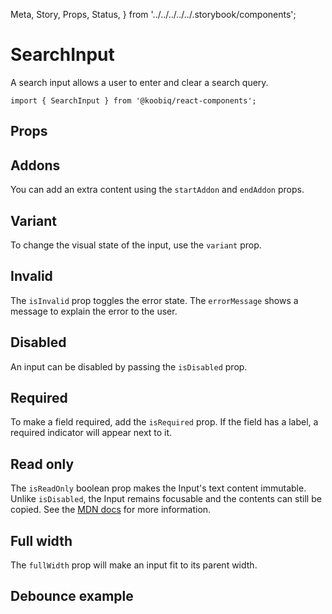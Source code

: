   Meta,
  Story,
  Props,
  Status,
} from '../../../../../.storybook/components';


<Meta of={Stories} />

# SearchInput

<Status variant="experimental" />

A search input allows a user to enter and clear a search query.

```tsx
import { SearchInput } from '@koobiq/react-components';
```

<Story of={Stories.Base} />

## Props

<Props />

## Addons

You can add an extra content using the `startAddon` and `endAddon` props.

<Story of={Stories.Addons} />

## Variant

To change the visual state of the input, use the `variant` prop.

<Story of={Stories.Variant} />

## Invalid

The `isInvalid` prop toggles the error state. The `errorMessage` shows a message to explain the error to the user.

<Story of={Stories.Invalid} />

## Disabled

An input can be disabled by passing the `isDisabled` prop.

<Story of={Stories.Disabled} />

## Required

To make a field required, add the `isRequired` prop.
If the field has a label, a required indicator will appear next to it.

<Story of={Stories.Required} />

## Read only

The `isReadOnly` boolean prop makes the Input's text content immutable.
Unlike `isDisabled`, the Input remains focusable and the contents can still be copied.
See the [MDN docs](https://developer.mozilla.org/en-US/docs/Web/HTML/Attributes/readonly) for more information.

<Story of={Stories.ReadOnly} />

## Full width

The `fullWidth` prop will make an input fit to its parent width.

<Story of={Stories.FullWidth} />

## Debounce example

<Story of={Stories.Debounce} />
